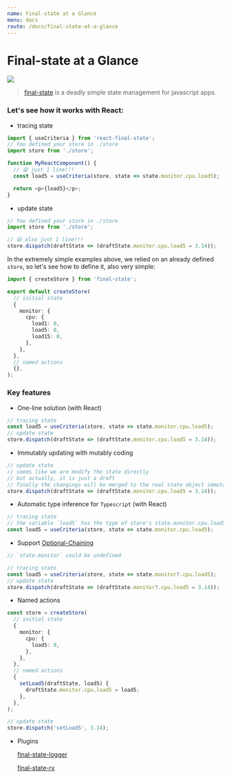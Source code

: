 ```yaml
---
name: Final-state at a Glance
menu: docs
route: /docs/final-state-at-a-glance
---
```


# Final-state at a Glance

<div
  style={{
    textAlign: 'center',
  }}
>
  <a href="https://github.com/final-state">
    <img src="https://avatars2.githubusercontent.com/u/51064911?s=200&v=4" />
  </a>
</div>

> [final-state](https://github.com/final-state) is a deadly simple state management for javascript apps.

### Let's see how it works with React:

- tracing state

```typescript
import { useCriteria } from 'react-final-state';
// You defined your store in ./store
import store from './store';

function MyReactComponent() {
  // 😃 just 1 line!!!
  const load5 = useCriteria(store, state => state.monitor.cpu.load5);

  return <p>{load5}</p>;
}
```

- update state

```typescript
// You defined your store in ./store
import store from './store';

// 😃 also just 1 line!!!
store.dispatch(draftState => (draftState.monitor.cpu.load5 = 3.14));
```

In the extremely simple examples above, we relied on an already defined `store`, so let's see how to define it, also very simple:

```typescript
import { createStore } from 'final-state';

export default createStore(
  // initial state
  {
    monitor: {
      cpu: {
        load1: 0,
        load5: 0,
        load15: 0,
      },
    },
  },
  // named actions
  {},
);
```

### Key features

- One-line solution (with React)

```typescript
// tracing state
const load5 = useCriteria(store, state => state.monitor.cpu.load5);
// update state
store.dispatch(draftState => (draftState.monitor.cpu.load5 = 3.14));
```

- Immutably updating with mutably coding

```typescript
// update state
// seems like we are modify the state directly
// but actually, it is just a draft
// finally the changings will be merged to the real state object immutably
store.dispatch(draftState => (draftState.monitor.cpu.load5 = 3.14));
```

- Automatic type inference for `Typescript` (with React)

```typescript
// tracing state
// the variable `load5` has the type of store's state.monitor.cpu.load5
const load5 = useCriteria(store, state => state.monitor.cpu.load5);
```

- Support [Optional-Chaining](https://github.com/tc39/proposal-optional-chaining)

```typescript
// `state.monitor` could be undefined

// tracing state
const load5 = useCriteria(store, state => state.monitor?.cpu.load5);
// update state
store.dispatch(draftState => (draftState.monitor?.cpu.load5 = 3.14));
```

- Named actions

```typescript
const store = createStore(
  // initial state
  {
    monitor: {
      cpu: {
        load5: 0,
      },
    },
  },
  // named actions
  {
    setLoad5(draftState, load5) {
      draftState.monitor.cpu.load5 = load5;
    },
  },
);

// update state
store.dispatch('setLoad5', 3.14);
```

- Plugins

  [final-state-logger](https://github.com/final-state/final-state-logger)

  [final-state-rx](https://github.com/final-state/final-state-rx)
